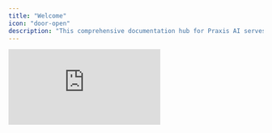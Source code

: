 ```yaml
---
title: "Welcome"
icon: "door-open"
description: "This comprehensive documentation hub for Praxis AI serves as your guide to the leading platform that revolutionizes how organizations leverage artificial intelligence to enhance productivity, learning, and operational excellence across enterprise and educational environments."
---
```


<iframe className="w-full aspect-video rounded-xl" src="https://player.vimeo.com/video/1100475061?badge=0&autopause=0&player_id=0&amp" title="YouTube video player" frameBorder="0" allow="accelerometer; autoplay; clipboard-write; encrypted-media; gyroscope; picture-in-picture" allowFullScreen />

## Getting Started

Follow our simple process to build your digital twins and start your AI potential.

<Card title="Start here" icon="rocket" horizontal="false" href="/getting-started">
  Follow along our quickstart guide.
</Card>

## Learn more

Connect more in depth with your digital twin by following these video tutorials.

<Columns cols={2}>
  <Card title="What can AI Do?" icon="pen-to-square" href="/development">
    Learn how to communicate with your AI digital twin.
  </Card>
  <Card title="Real-Time Conversation Mode" icon="sparkles" href="/essentials/settings">
    Engage with your AI using real-time conversation features.
  </Card>
  <Card title="Personal Assistants" icon="sparkles" href="/guides/user/assistants-personalization/ai-assistants">
    Use and build your own custom assistants to increase task efficiency.
  </Card>
  <Card title="IP Vault" icon="paperclip" href="/api-reference/introduction">
    Securely train your AI digital twin on personal data.
  </Card>
</Columns>